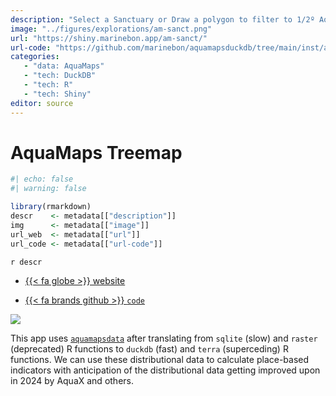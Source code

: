 ```yaml
---
description: "Select a Sanctuary or Draw a polygon to filter to 1/2º AquaMaps species and view as Table or treemap Plot for interactive taxonomic composition."
image: "../figures/explorations/am-sanct.png"
url: "https://shiny.marinebon.app/am-sanct/"
url-code: "https://github.com/marinebon/aquamapsduckdb/tree/main/inst/app"
categories: 
   - "data: AquaMaps"
   - "tech: DuckDB"
   - "tech: R"
   - "tech: Shiny"
editor: source   
---
```


# AquaMaps Treemap {.unnumbered}

```r
#| echo: false
#| warning: false

library(rmarkdown)
descr    <- metadata[["description"]]
img      <- metadata[["image"]]
url_web  <- metadata[["url"]]
url_code <- metadata[["url-code"]]
```

`r descr`

-   [{{< fa globe >}} website](`r url_web`)

-   [{{< fa brands github >}} `code`](`r url_code`)

![](`r img`)

This app uses [`aquamapsdata`](https://raquamaps.github.io/aquamapsdata/articles/intro.html) after translating from `sqlite` (slow) and `raster` (deprecated) R functions to `duckdb` (fast) and `terra` (superceding) R functions. We can use these distributional data to calculate place-based indicators with anticipation of the distributional data getting improved upon in 2024 by AquaX and others.
